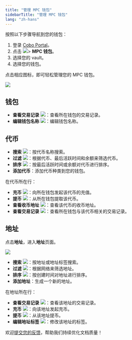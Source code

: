 ```yaml
---
title: "管理 MPC 钱包"
sidebarTitle: "管理 MPC 钱包"
lang: "zh-hans"
---
```


按照以下步骤导航到您的钱包：

1. 登录 [Cobo Portal](https://portal.cobo.com/login)。
2. 点击 <img src="/cn/images/mpc-wallet/wallets-icon.svg" className="icon"></img>> **MPC 钱包**。
3. 选择您的 vault。
4. 选择您的钱包。

点击相应图标，即可轻松管理您的 MPC 钱包。

<img src="/cn/images/mpc-wallet/manage-wallet-token.png" className="screenshot_full_screen"/>

## 钱包

- **查看交易记录** <img src="/cn/images/mpc-wallet/icon_view transactions.svg" className="icon"></img>：查看所在钱包的交易记录。
- **编辑钱包名称** <img src="/cn/images/mpc-wallet/icon_edit.svg" className="icon"></img>：编辑钱包名称。

## 代币

- **搜索** <img src="/cn/images/mpc-wallet/icon_search.svg" className="icon"></img>：按代币名称搜索。
- **过滤** <img src="/cn/images/mpc-wallet/icon_filter.svg" className="icon"></img>：根据代币、最后活跃时间和余额来筛选代币。
- **排序** <img src="/cn/images/mpc-wallet/icon_sort.svg" className="icon"></img>：按最后活跃时间或余额对代币进行排序。
- **添加代币**：添加代币种类到您的钱包。

在代币所在行：
- **充币** <img src="/cn/images/mpc-wallet/icon_deposit.svg" className="icon"></img>：向所在钱包发起该代币的充值。
- **提币** <img src="/cn/images/mpc-wallet/icon_withdraw.svg" className="icon"></img>：从所在钱包提取该代币。
- **查看收币地址** <img src="/cn/images/mpc-wallet/icon_deposit address.svg" className="icon"></img>：查看该代币的收币地址。
- **查看交易记录** <img src="/cn/images/mpc-wallet/icon_view transactions.svg" className="icon"></img>：查看所在钱包与该代币相关的交易记录。

## 地址

点击**地址**，进入**地址**页面。

<img src="/cn/images/mpc-wallet/manage-address.png" className="screenshot_full_screen"/>

- **搜索** <img src="/cn/images/mpc-wallet/icon_search.svg" className="icon"></img>：按地址或地址标签搜索。
- **过滤** <img src="/cn/images/mpc-wallet/icon_filter.svg" className="icon"></img>：根据网络来筛选地址。
- **排序** <img src="/cn/images/mpc-wallet/icon_sort.svg" className="icon"></img>：按创建时间对地址进行排序。
- **添加地址**：生成一个新的地址。

在地址所在行：
- **查看交易记录** <img src="/cn/images/mpc-wallet/icon_view transactions.svg" className="icon"></img>：查看该地址的交易记录。
- **充币** <img src="/cn/images/mpc-wallet/icon_deposit.svg" className="icon"></img>：向该地址发起充币。
- **提币** <img src="/cn/images/mpc-wallet/icon_withdraw.svg" className="icon"></img>：从该地址提币。
- **编辑地址标签** <img src="/cn/images/mpc-wallet/icon_edit.svg" className="icon"></img>：修改该地址的标签。

<Tip>欢迎[提交您的反馈](https://forms.zohopublic.com/cobo/form/DocumentFeedbackForm/formperma/QvLOhxJv1_JMsJ-1dleZ8Itb_7rzN-LtgvsDdxosoVI?referrername=manuals)，帮助我们持续优化文档质量！</Tip>
